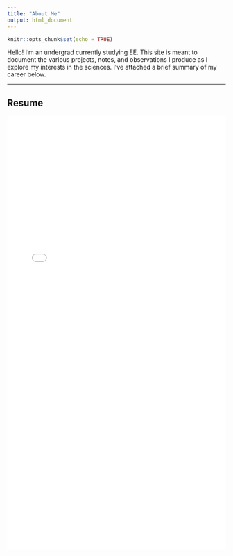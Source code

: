 ```yaml
---
title: "About Me"
output: html_document
---
```


```r
knitr::opts_chunk$set(echo = TRUE)
```

Hello! I'm an undergrad currently studying EE. This site is meant to document the various projects, notes, and observations I produce as I explore my interests in the sciences. I've attached a brief summary of my career below.

***
## Resume

![](./Objects/YuyiShenResume.pdf){width=100% height=1000}